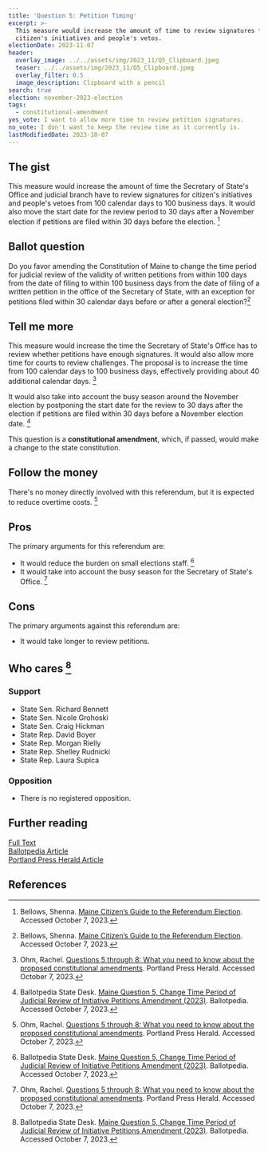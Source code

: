 ```yaml
---
title: 'Question 5: Petition Timing'
excerpt: >-
  This measure would increase the amount of time to review signatures for
  citizen's initiatives and people's vetos.
electionDate: 2023-11-07
header:
  overlay_image: ../../assets/img/2023_11/Q5_Clipboard.jpeg
  teaser: ../../assets/img/2023_11/Q5_Clipboard.jpeg
  overlay_filter: 0.5
  image_description: Clipboard with a pencil
search: true
election: november-2023-election
tags:
  - constitutional-amendment
yes_vote: I want to allow more time to review petition signatures.
no_vote: I don't want to keep the review time as it currently is.
lastModifiedDate: 2023-10-07
---
```


## The gist

This measure would increase the amount of time the Secretary of State's Office and judicial branch have to review signatures for citizen's initiatives and people's vetoes from 100 calendar days to 100 business days. It would also move the start date for the review period to 30 days after a November election if petitions are filed within 30 days before the election. [^2]

## Ballot question

Do you favor amending the Constitution of Maine to change the time period for judicial review of the validity of written petitions from within 100 days from the date of filing to within 100 business days from the date of filing of a written petition in the office of the Secretary of State, with an exception for petitions filed within 30 calendar days before or after a general election?[^2]

<YesNoTable yesContent={frontmatter.yes_vote} noContent={frontmatter.no_vote} />

## Tell me more

This measure would increase the time the Secretary of State's Office has to review whether petitions have enough signatures. It would also allow more time for courts to review challenges. The proposal is to increase the time from 100 calendar days to 100 business days, effectively providing about 40 additional calendar days. [^4]

It would also take into account the busy season around the November election by postponing the start date for the review to 30 days after the election if petitions are filed within 30 days before a November election date. [^3]

This question is a **constitutional amendment**, which, if passed, would make a change to the state constitution.

## Follow the money

There's no money directly involved with this referendum, but it is expected to reduce overtime costs. [^4]

## Pros

The primary arguments for this referendum are:

- It would reduce the burden on small elections staff. [^3]
- It would take into account the busy season for the Secretary of State's Office. [^4]

## Cons

The primary arguments against this referendum are:

- It would take longer to review petitions.

## Who cares [^3]

### Support

- State Sen. Richard Bennett
- State Sen. Nicole Grohoski
- State Sen. Craig Hickman
- State Rep. David Boyer
- State Rep. Morgan Rielly
- State Rep. Shelley Rudnicki
- State Rep. Laura Supica

### Opposition

- There is no registered opposition.

## Further reading

[Full Text](https://legislature.maine.gov/legis/bills/getPDF.asp?paper=HP0648&item=1&snum=131)<br />
[Ballotpedia Article](<https://ballotpedia.org/Maine_Question_5,_Change_Time_Period_of_Judicial_Review_of_Initiative_Petitions_Amendment_(2023)>)<br />
[Portland Press Herald Article](https://www.pressherald.com/2023/10/06/questions-5-through-8-what-you-need-to-know-about-the-proposed-constitutional-amendments/)

## References

[^2]: Bellows, Shenna. [Maine Citizen’s Guide to the Referendum Election](https://www.maine.gov/sos/cec/elec/upcoming/pdf/citizensguide23.pdf). Accessed October 7, 2023.

[^3]: Ballotpedia State Desk. [Maine Question 5, Change Time Period of Judicial Review of Initiative Petitions Amendment (2023)](<https://ballotpedia.org/Maine_Question_5,_Change_Time_Period_of_Judicial_Review_of_Initiative_Petitions_Amendment_(2023)>). Ballotpedia. Accessed October 7, 2023.

[^4]: Ohm, Rachel. [Questions 5 through 8: What you need to know about the proposed constitutional amendments](https://www.pressherald.com/2023/10/06/questions-5-through-8-what-you-need-to-know-about-the-proposed-constitutional-amendments/). Portland Press Herald. Accessed October 7, 2023.
